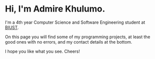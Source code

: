 # Hi, I'm Admire Khulumo.

I'm a 4th year Computer Science and Software Engineering student at [BIUST](https://www.biust.ac.bw). 

On this page you will find some of my programming projects, at least the good ones with no errors, and my contact details at the bottom. 

I hope you like what you see. Cheers!
